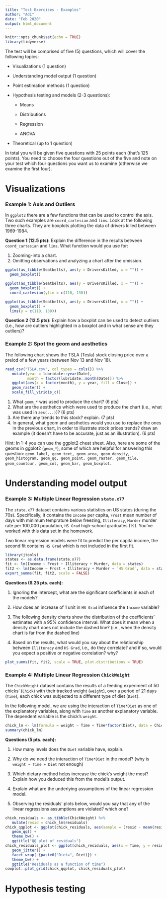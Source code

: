```yaml
---
title: "Test Exercises - Examples"
author: "Adi"
date: "Feb 2020"
output: html_document
---
```


```r
knitr::opts_chunk$set(echo = TRUE)
library(tidyverse)
```

The test will be comprised of five (5) questions, which will cover the following topics:

   * Visualizations (1 question)
   
   * Understanding model output (1 question)
   
   * Point estimation methods (1 question)
   
   * Hypothesis testing and models (2-3 questions): 
   
      * Means
      
      * Distributions
      
      * Regression
      
      * ANOVA

   * Theoretical (up to 1 question)
   
In total you will be given five questions with 25 points each (that's 125 points). You need to choose the four questions out of the five and note on your test which four questions you want us to examine (otherwise we examine the first four).
   
# Visualizations

### Example 1: Axis and Outliers

In `ggplot2` there are a few functions that can be used to control the axis. Two such examples are `coord_cartesian` and `lims`. Look at the following three charts. They are boxplots plotting the data of drivers killed between 1969-1984. 

**Question 1 (12.5 pts):** Explain the difference in the results between `coord_cartesian` and `lims`. What function would you use for:

   1. Zooming-into a chart.
   2. Omitting observations and analyzing a chart after the omission.

```r

ggplot(as_tibble(Seatbelts), aes(y = DriversKilled, x = "")) + 
  geom_boxplot()

ggplot(as_tibble(Seatbelts), aes(y = DriversKilled, x = "")) + 
  geom_boxplot() + 
  coord_cartesian(ylim = c(110, 130))

ggplot(as_tibble(Seatbelts), aes(y = DriversKilled, x = "")) + 
  geom_boxplot() + 
  lims(y = c(110, 130))

```

**Question 2 (12.5 pts):** Explain how a boxplot can be used to detect outliers (i.e., how are outliers highlighted in a boxplot and in what sense are they outliers)?

### Example 2: Spot the geom and aesthetics

The following chart shows the TSLA (Tesla) stock closing price over a preiod of a few years (between Nov 13 and Nov 18). 

```r
read_csv("TSLA.csv", col_types = cols()) %>% 
   mutate(year = lubridate::year(Date),
          month = factor(lubridate::month(Date))) %>% 
   ggplot(aes(x = factor(month), y = year, fill = Close)) + 
   geom_raster() + 
   scale_fill_viridis_c()
```

   1. What `geom_*` was used to produce the chart? (6 pts)
   2. What are the aesthetics which were used to produce the chart (i.e., what was used in `aes(...)`)? (6 pts)
   3. Are there any trends to this stock? explain. (7 pts)
   4. In general, what geom and aesthetics would you use to replace the ones in the previous chart, in order to illustrate stock prices trends? draw an example (it doesn't have to be accurate, just as an illustration). (6 pts)
   
Hint: In 1-4 you can use the ggplot2 cheat sheet. Also, here are some of the geoms in ggplot2 (`geom_*`), some of which are helpful for answering this question: `geom_label, geom_text, geom_area, geom_density, geom_histogram, geom_qq, geom_point, geom_raster, geom_tile, geom_countour, geom_col, geom_bar, geom_boxplot`.

# Understanding model output

### Example 3: Multiple Linear Regression `state.x77`

The `state.x77` dataset contains various statistics on US states (during the 70s). Specifically, it contains the `Income` per capita, `Frost` mean number of days with minimum temprature below freezing, `Illiteracy`, `Murder` murder rate per 100,000 population, `HS Grad` high-school graduates (%). You've worked with this data set in the homework.

Two linear regression models were fit to predict the per capita income, the second fit contains `HS Grad` which is not included in the first fit.

```r
library(jtools)
states <- as.data.frame(state.x77)
fit <- lm(Income ~ Frost + Illiteracy + Murder, data = states)
fit2 <- lm(Income ~ Frost + Illiteracy + Murder + `HS Grad`, data = states)
export_summs(fit, fit2, scale = FALSE)
```

**Questions (6.25 pts. each):**

   1. Ignoring the intercept, what are the significant coefficients in each of the models?

   2. How does an increase of 1 unit in `HS Grad` influence the `Income` variable?

   3. The following density charts show the distribution of the coefficients' estimates with a 95% confidence interval. What does it mean when a density chart does not include the dashed line? (i.e., when the density chart is far from the dashed line)
   
   4. Based on the results, what would you say about the relationship between `Illiteracy` and `HS Grad`, i.e., do they correlate? and if so, would you expect a positive or negative correlation? why?

```r
plot_summs(fit, fit2, scale = TRUE, plot.distributions = TRUE)
```

   
### Example 4: Multiple Linear Regression `ChickWeight`

The `ChickWeight` dataset contains the results of a feeding experiment of 50 chicks' (`Chick`) with their tracked weight (`weight`), over a period of 21 days (`Time`), each chick was subjected to a different type of diet (`Diet`).

In the following model, we are using the interaction of `Time*Diet` as one of the explanatory variables, along with `Time` as another explanatory variable. The dependent variable is the chick's `weight`.

```r
chick_lm <- lm(formula = weight ~ Time + Time*factor(Diet), data = ChickWeight)
summary(chick_lm)
```

**Questions (5 pts. each):**

   1. How many levels does the `Diet` variable have, explain.
   
   2. Why do we need the interaction of `Time*Diet` in the model? (why is `weight ~ Time + Diet` not enough)
   
   3. Which dietary method helps increase the chick's weight the most? Explain how you deduced this from the model's output.

   4. Explain what are the underlying assumptions of the linear regression model.
   
   5. Observing the residuals' plots below, would you say that any of the linear regressions assumptions are violated? which one?

```r
chick_residuals <- as_tibble(ChickWeight) %>% 
   mutate(resid = chick_lm$residuals)
chick_qqplot <- ggplot(chick_residuals, aes(sample = (resid - mean(resid))/sd(resid))) + 
   geom_qq() + 
   theme_bw() + 
   ggtitle("QQ plot of residuals")
chick_residuals_plot <- ggplot(chick_residuals, aes(x = Time, y = resid)) + 
   geom_jitter() +
   facet_wrap(~{paste0("Diet=", Diet)}) + 
   theme_bw() + 
   ggtitle("Residuals as a function of time")
cowplot::plot_grid(chick_qqplot, chick_residuals_plot)
```



# Hypothesis testing
